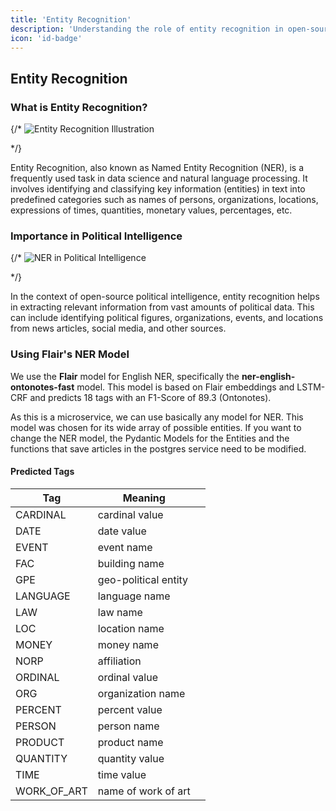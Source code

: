 ```yaml
---
title: 'Entity Recognition'
description: 'Understanding the role of entity recognition in open-source political intelligence'
icon: 'id-badge'
---
```


## Entity Recognition

### What is Entity Recognition?

{/* <Frame>
  <img src="/images/ner-illustration.png" alt="Entity Recognition Illustration"/>
</Frame> */}

Entity Recognition, also known as Named Entity Recognition (NER), is a frequently used task in data science and natural language processing. It involves identifying and classifying key information (entities) in text into predefined categories such as names of persons, organizations, locations, expressions of times, quantities, monetary values, percentages, etc.

### Importance in Political Intelligence

{/* <Frame>
  <img src="/images/political-intelligence-ner.png" alt="NER in Political Intelligence"/>
</Frame> */}

In the context of open-source political intelligence, entity recognition helps in extracting relevant information from vast amounts of political data. This can include identifying political figures, organizations, events, and locations from news articles, social media, and other sources.

### Using Flair's NER Model

We use the **Flair** model for English NER, specifically the **ner-english-ontonotes-fast** model. This model is based on Flair embeddings and LSTM-CRF and predicts 18 tags with an F1-Score of 89.3 (Ontonotes).

<Note>
As this is a microservice, we can use basically any model for NER. This model was chosen for its wide array of possible entities.
If you want to change the NER model, the Pydantic Models for the Entities and the functions that save articles in the postgres service need to be modified.
</Note>

#### Predicted Tags

| Tag       | Meaning                |                                   |
| --------- | ---------------------- | --------------------------------------- |
| CARDINAL  | cardinal value         | <Icon icon="hashtag" />                 |
| DATE      | date value             | <Icon icon="calendar" />                |
| EVENT     | event name             | <Icon icon="star" />                    |
| FAC       | building name          | <Icon icon="building" />                |
| GPE       | geo-political entity   | <Icon icon="globe" />                   |
| LANGUAGE  | language name          | <Icon icon="language" />                |
| LAW       | law name               | <Icon icon="gavel" />                   |
| LOC       | location name          | <Icon icon="map" />              |
| MONEY     | money name             | <Icon icon="dollar-sign" />             |
| NORP      | affiliation            | <Icon icon="users" />                   |
| ORDINAL   | ordinal value          | <Icon icon="list-ol" />                 |
| ORG       | organization name      | <Icon icon="building-columns" />        |
| PERCENT   | percent value          | <Icon icon="percent" />                 |
| PERSON    | person name            | <Icon icon="user" />                    |
| PRODUCT   | product name           | <Icon icon="box" />                     |
| QUANTITY  | quantity value         | <Icon icon="weight-scale" />            |
| TIME      | time value             | <Icon icon="clock" />                   |
| WORK_OF_ART | name of work of art  | <Icon icon="palette" />                 |
